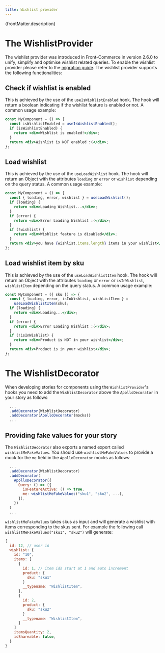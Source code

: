 ```yaml
---
title: Wishlist provider
---
```



<SinceVersion tag="2.6" />
<p>{frontMatter.description}</p>

# The WishlistProvider

The wishlist provider was introduced in Front-Commerce in version 2.6.0 to
unify, simplify and optimise wishlist related queries. To enable the wishlist
provider please refer to the
[migration guide](/docs/appendices/migration-guides). The wishlist provider
supports the following functionalities:

## Check if wishlist is enabled

This is achieved by the use of the `useIsWishlistEnabled` hook. The hook will
return a boolean indicating if the wishlist feature is enabled or not. A common
usage example:

```jsx
const MyComponent = () => {
  const isWishlistEnabled = useIsWishlistEnabled();
  if (isWishlistEnabled) {
    return <div>Wishlist is enabled!</div>;
  }
  return <div>Wishlist is NOT enabled :(</div>;
};
```

## Load wishlist

This is achieved by the use of the `useLoadWishlist` hook. The hook will return
an Object with the attributes `loading` or `error` or `wishlist` depending on
the query status. A common usage example:

```jsx
const MyComponent = () => {
  const { loading, error, wishlist } = useLoadWishlist();
  if (loading) {
    return <div>Loading Wishlist...</div>;
  }
  if (error) {
    return <div>Error Loading Wishlist :(</div>;
  }
  if (!wishlist) {
    return <div>Wishlist feature is disabled</div>;
  }
  return <div>you have {wishlist.items.length} items in your wishlist</div>;
};
```

## Load wishlist item by sku

This is achieved by the use of the `useLoadWishlistItem` hook. The hook will
return an Object with the attributes `loading` or `error` or `isInWishlist`,
`wishlistItem` depending on the query status. A common usage example:

```jsx
const MyComponent = ({ sku }) => {
  const { loading, error, isInWishlist, wishlistItem } =
    useLoadWishlistItem(sku);
  if (loading) {
    return <div>Loading...</div>;
  }
  if (error) {
    return <div>Error Loading Wishlist :(</div>;
  }
  if (!isInWishlist) {
    return <div>Product is NOT in your wishlist</div>;
  }
  return <div>Product is in your wishlist</div>;
};
```

# The WishlistDecorator

When developing stories for components using the `WishlistProvider`'s hooks you
need to add the `WishlistDecorator` above the `ApolloDecorator` in your story as
follows:

```jsx
  ...
  .addDecorator(WishlistDecorator)
  .addDecorator(ApolloDecorator(mocks))
  ...
```

## Providing fake values for your story

The `WishlistDecorator` also exports a named export called
`wishlistMeFakeValues`. You should use `wishlistMeFakeValues` to provide a mock
for the `me` field in the `ApolloDecorator` mocks as follows:

```js
  ...
  .addDecorator(WishlistDecorator)
  .addDecorator(
    ApolloDecorator({
      Query: () => ({
        isFeatureActive: () => true,
        me: wishlistMeFakeValues("sku1", "sku2", ...),
      }),
    })
  )
  ...
```

`wishlistMeFakeValues` takes skus as input and will generate a wishlist with
items corresponding to the skus sent. For example the following call
`wishlistMeFakeValues("sku1", "sku2")` will generate:

```js
{
  id: 12, // user id
  wishlist: {
    id: "10",
    items: [
      {
        id: 1, // item ids start at 1 and auto increment
        product: {
          sku: "sku1"
        }
        __typename: "WishlistItem",
      },
      {
        id: 2,
        product: {
          sku: "sku2"
        }
        __typename: "WishlistItem",
      }
    ]
    itemsQuantity: 2,
    isShareable: false,
  }
}
```
